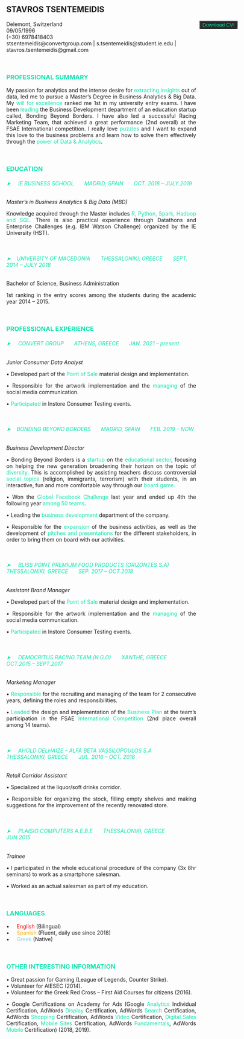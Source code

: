 </br>

## STAVROS TSENTEMEIDIS    
Delemont, Switzerland    
09/05/1996    
(+30) 6978418403   
stsentemeidis@convertgroup.com | s.tsentemeidis@student.ie.edu | stavros.tsentemeidis@gmail.com                

</br> 

<div style= "float:right;position: relative; top: -130px; right: -110px;">
<form method="get" action="Stavros_Tsentemeidis_CV_IE.pdf">
   <button type="submit" style="background-color:#272727"><span style="color:#0ce3ac">Download CV!</span></button>
</form>
</div>

<style>
p.main {
  text-align: justify;
}
</style>

### <span style="color:#0ce3ac">PROFESSIONAL SUMMARY</span>


<p class="main">My passion for analytics and the intense desire for <span style="color:#0ce3ac">extracting insights</span> out of data, led me to pursue a Master’s Degree in Business Analytics & Big Data. My <span style="color:#0ce3ac">will for excellence</span> ranked me 1st in my university entry exams. I have been <span style="color:#0ce3ac">leading</span> the Business Development department of an education startup called, Bonding Beyond Borders. I have also led a successful Racing Marketing Team, that achieved a great performance (2nd overall) at the FSAE International competition. I really love <span style="color:#0ce3ac">puzzles</span> and I want to expand this love to the business problems and learn how to solve them effectively through the <span style="color:#0ce3ac">power of Data & Analytics</span>.</p>

</br> 





### <span style="color:#0ce3ac">EDUCATION</span>  

###### <span style="color:#0ce3ac">➤ &nbsp;&nbsp;&nbsp; IE BUSINESS SCHOOL &nbsp;&nbsp;&nbsp;&nbsp;&nbsp; MADRID, SPAIN &nbsp;&nbsp;&nbsp;&nbsp;&nbsp; OCT. 2018 – JULY.2019</span>                 
*Master’s in Business Analytics & Big Data (MBD)*      
<p class="main">Knowledge acquired through the Master includes <span style="color:#0ce3ac">R, Python, Spark, Hadoop and SQL.</span>  There is also practical experience through Datathons and Enterprise Challenges (e.g. IBM Watson Challenge) organized by the IE University (HST).</p>


</br> 

###### <span style="color:#0ce3ac">➤ &nbsp;&nbsp;&nbsp;UNIVERSITY OF MACEDONIA &nbsp;&nbsp;&nbsp;&nbsp;&nbsp; THESSALONIKI, GREECE &nbsp;&nbsp;&nbsp;&nbsp;&nbsp; SEPT. 2014 – JULY 2018</span>

Bachelor of Science, Business Administration                         				     	                       
<p class="main">1st ranking in the entry scores among the students during the academic year 2014 – 2015.</p>                                                   
</br> 









### <span style="color:#0ce3ac">PROFESSIONAL EXPERIENCE</span>    

###### <span style="color:#0ce3ac">➤ &nbsp;&nbsp;&nbsp; CONVERT GROUP &nbsp;&nbsp;&nbsp;&nbsp;&nbsp; ATHENS, GREECE &nbsp;&nbsp;&nbsp;&nbsp;&nbsp; JAN. 2021 – present </span>

*Junior Consumer Data Analyst*     	                             
<p class="main">• Developed part of the <span style="color:#0ce3ac">Point of Sale</span> material design and implementation.</p>      
<p class="main">• Responsible for the artwork implementation and the <span style="color:#0ce3ac">managing</span> of the social media communication.</p>     
<p class="main">• <span style="color:#0ce3ac">Participated</span> in Instore Consumer Testing events.</p>      

</br> 

###### <span style="color:#0ce3ac">➤ &nbsp;&nbsp;&nbsp;BONDING BEYOND BORDERS &nbsp;&nbsp;&nbsp;&nbsp;&nbsp; MADRID, SPAIN &nbsp;&nbsp;&nbsp;&nbsp;&nbsp; FEB. 2019 – NOW</span>

*Business Development Director*     	                             
<p class="main">• Bonding Beyond Borders is a <span style="color:#0ce3ac">startup</span> on the <span style="color:#0ce3ac">educational sector</span>, focusing on helping the new generation broadening their horizon on the topic of <span style="color:#0ce3ac">diversity.</span> This is accomplished by assisting teachers discuss controversial <span style="color:#0ce3ac">social topics</span> (religion, immigrants, terrorism) with their students, in an interactive, fun and more comfortable way through our <span style="color:#0ce3ac">board game.</span></p>        
<p class="main">• Won the <span style="color:#0ce3ac">Global Facebook Challenge</span> last year and ended up 4th the following year <span style="color:#0ce3ac">among 50 teams</span>.</p>         
<p class="main">• Leading the <span style="color:#0ce3ac">business development</span> department of the company.</p>        
<p class="main">• Responsible for the <span style="color:#0ce3ac">expansion</span> of the business activities, as well as the development of <span style="color:#0ce3ac">pitches and presentations</span> for the different stakeholders, in order to bring them on board with our activities.</p>     

</br> 

###### <span style="color:#0ce3ac">➤ &nbsp;&nbsp;&nbsp; BLISS POINT PREMIUM FOOD PRODUCTS (ORIZONTES S.A) &nbsp;&nbsp;&nbsp;&nbsp;&nbsp; THESSALONIKI, GREECE &nbsp;&nbsp;&nbsp;&nbsp;&nbsp; SEP. 2017 – OCT.2018</span>

*Assistant Brand Manager*     	                             
<p class="main">• Developed part of the <span style="color:#0ce3ac">Point of Sale</span> material design and implementation.</p>      
<p class="main">• Responsible for the artwork implementation and the <span style="color:#0ce3ac">managing</span> of the social media communication.</p>     
<p class="main">• <span style="color:#0ce3ac">Participated</span> in Instore Consumer Testing events.</p>      

</br> 

###### <span style="color:#0ce3ac">➤ &nbsp;&nbsp;&nbsp; DEMOCRITUS RACING TEAM (N.G.O) &nbsp;&nbsp;&nbsp;&nbsp;&nbsp; XANTHE, GREECE &nbsp;&nbsp;&nbsp;&nbsp;&nbsp; OCT.2015 – SEPT.2017</span>

*Marketing Manager*                                    
<p class="main">• <span style="color:#0ce3ac">Responsible</span> for the recruiting and managing of the team for 2 consecutive years, defining the roles and responsibilities.</p>  
<p class="main">• <span style="color:#0ce3ac">Leaded</span> the design and implementation of the <span style="color:#0ce3ac">Business Plan</span> at the team’s participation in the FSAE <span style="color:#0ce3ac">International Competition</span> (2nd place overall among 14 teams).</p>      


</br> 

###### <span style="color:#0ce3ac">➤ &nbsp;&nbsp;&nbsp; AHOLD DELHAIZE – ALFA BETA VASSILOPOULOS S.A &nbsp;&nbsp;&nbsp;&nbsp;&nbsp; THESSALONIKI, GREECE &nbsp;&nbsp;&nbsp;&nbsp;&nbsp; JUL. 2016 – OCT. 2016</span>
  
*Retail Corridor Assistant*                             		     				                                                 
<p class="main">• Specialized at the liquor/soft drinks corridor.</p>        
<p class="main">• Responsible for organizing the stock, filling empty shelves and making suggestions for the improvement of the recently renovated store.</p>  

</br> 

###### <span style="color:#0ce3ac">➤ &nbsp;&nbsp;&nbsp; PLAISIO COMPUTERS A.E.B.E &nbsp;&nbsp;&nbsp;&nbsp;&nbsp; THESSALONIKI, GREECE &nbsp;&nbsp;&nbsp;&nbsp;&nbsp; JUN.2015</span>
    
*Trainee*                                                                                                               
<p class="main">• I participated in the whole educational procedure of the company (3x 8hr seminars) to work as a smartphone salesman.</p>      
<p class="main">• Worked as an actual salesman as part of my education.</p>      

</br> 






### <span style="color:#0ce3ac">LANGUAGES</span> 

• &nbsp;&nbsp;&nbsp; <span style="color:red">English</span> (Bilingual)      
• &nbsp;&nbsp;&nbsp; <span style="color:#f6b511">Spanish</span> (Fluent, daily use since 2018)   
• &nbsp;&nbsp;&nbsp; <span style="color:#83ceec">Greek</span> (Native)    

</br>    








### <span style="color:#0ce3ac">OTHER INTERESTING INFORMATION</span>         
•	Great passion for Gaming (League of Legends, Counter Strike).     
•	Volunteer for AIESEC (2014).         
•	Volunteer for the Greek Red Cross – First Aid Courses for citizens (2016).         
<p class="main">• Google Certifications on Academy for Ads (Google <span style="color:#0ce3ac">Analytics</span> Individual Certification, AdWords <span style="color:#0ce3ac">Display</span> Certification, AdWords <span style="color:#0ce3ac">Search</span> Certification, AdWords <span style="color:#0ce3ac">Shopping</span> Certification, AdWords <span style="color:#0ce3ac">Video</span> Certification, <span style="color:#0ce3ac">Digital Sales</span> Certification, <span style="color:#0ce3ac">Mobile Sites</span> Certification, AdWords <span style="color:#0ce3ac">Fundamentals</span>, AdWords <span style="color:#0ce3ac">Mobile</span> Certification) (2018, 2019).</p>   


